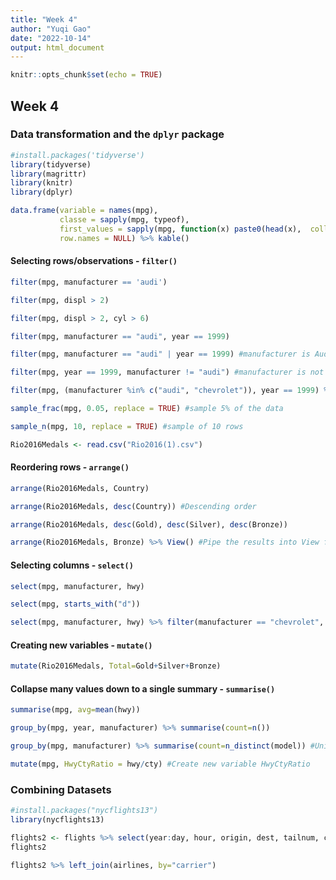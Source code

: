 ```yaml
---
title: "Week 4"
author: "Yuqi Gao"
date: "2022-10-14"
output: html_document
---
```


```r
knitr::opts_chunk$set(echo = TRUE)
```

## Week 4

### Data transformation and the `dplyr` package
```r
#install.packages('tidyverse')
library(tidyverse)
library(magrittr)
library(knitr)
library(dplyr)
```

```r
data.frame(variable = names(mpg),
           classe = sapply(mpg, typeof),
           first_values = sapply(mpg, function(x) paste0(head(x),  collapse = ", ")),
           row.names = NULL) %>% kable()
```

#### Selecting rows/observations - `filter()`
```r
filter(mpg, manufacturer == 'audi')
```

```r
filter(mpg, displ > 2)
```

```r
filter(mpg, displ > 2, cyl > 6)
```

```r
filter(mpg, manufacturer == "audi", year == 1999)
```

```r
filter(mpg, manufacturer == "audi" | year == 1999) #manufacturer is Audi or the year is 1999
```

```r
filter(mpg, year == 1999, manufacturer != "audi") #manufacturer is not Audi and the year is 1999
```

```r
filter(mpg, (manufacturer %in% c("audi", "chevrolet")), year == 1999) %>% count(manufacturer)
```

```r
sample_frac(mpg, 0.05, replace = TRUE) #sample 5% of the data
```

```r
sample_n(mpg, 10, replace = TRUE) #sample of 10 rows
```

```r
Rio2016Medals <- read.csv("Rio2016(1).csv")
```

#### Reordering rows - `arrange()`

```r
arrange(Rio2016Medals, Country)
```

```r
arrange(Rio2016Medals, desc(Country)) #Descending order
```

```r
arrange(Rio2016Medals, desc(Gold), desc(Silver), desc(Bronze))
```

```r
arrange(Rio2016Medals, Bronze) %>% View() #Pipe the results into View function
```

#### Selecting columns - `select()`

```r
select(mpg, manufacturer, hwy)
```

```r
select(mpg, starts_with("d"))
```

```r
select(mpg, manufacturer, hwy) %>% filter(manufacturer == "chevrolet", hwy >= 20)
```

#### Creating new variables - `mutate()`

```r
mutate(Rio2016Medals, Total=Gold+Silver+Bronze)
```

#### Collapse many values down to a single summary - `summarise()`

```r
summarise(mpg, avg=mean(hwy))
```

```r
group_by(mpg, year, manufacturer) %>% summarise(count=n())
```

```r
group_by(mpg, manufacturer) %>% summarise(count=n_distinct(model)) #Unique models produced by each manufacturer
```

```r
mutate(mpg, HwyCtyRatio = hwy/cty) #Create new variable HwyCtyRatio
```

### Combining Datasets

```r
#install.packages("nycflights13")
library(nycflights13)
```

```r
flights2 <- flights %>% select(year:day, hour, origin, dest, tailnum, carrier)
flights2
```

```r
flights2 %>% left_join(airlines, by="carrier")
```




